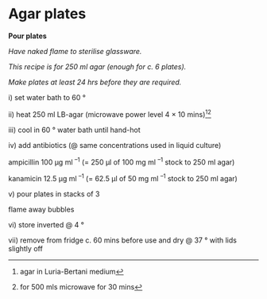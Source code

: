 # Agar plates

**Pour plates**

*Have naked flame to sterilise glassware.*

*This recipe is for 250 ml agar (enough for c. 6 plates).*

*Make plates at least 24 hrs before they are required.*


i\) set water bath to 60 °

ii\) heat 250 ml LB-agar (microwave power level 4 × 10 mins)[^1][^2]

iii\) cool in 60 ° water bath until hand-hot

iv\) add antibiotics (@ same concentrations used in liquid culture)

ampicillin 100 μg ml ^--1^ (= 250 μl of 100 mg ml ^--1^ stock to 250 ml agar)

kanamicin 12.5 μg ml ^--1^ (= 62.5 μl of 50 mg ml ^--1^ stock to 250 ml agar)

v\) pour plates in stacks of 3

flame away bubbles

vi\) store inverted @ 4 °

vii\) remove from fridge c. 60 mins before use and dry @ 37 ° with lids slightly off


[^1]: agar in Luria-Bertani medium

[^2]: for 500 mls microwave for 30 mins
